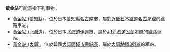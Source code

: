 '''黃金站'''可能意指下列事物：
* [[黃金站_(愛知縣)|黃金站 (愛知縣)]]，位於日本[[愛知縣|愛知縣]][[名古屋市|名古屋市]]，屬於[[近畿日本鐵道|近畿日本鐵道]][[名古屋線|名古屋線]]的鐵路車站。
* [[黃金站_(北海道)|黃金站 (北海道)]]，位於日本[[北海道|北海道]][[伊達市_(北海道)|伊達市]]，屬於[[JR北海道|JR北海道]][[室蘭本線|室蘭本線]]的鐵路車站。
* [[黃金站_(大邱)|黃金站 (大邱)]]，位於韓國[[大邱廣域市|大邱廣域市]][[壽城區|壽城區]]，屬於[[大邱地鐵3號線|大邱地鐵3號線]]的車站。

{{disambig|Cat=三字車站名消歧義}}